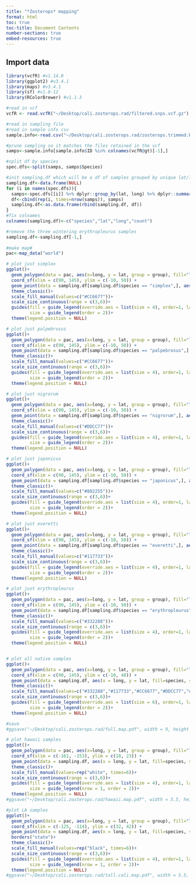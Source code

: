 ```yaml
---
title: "*Zosterops* mapping"
format: html
toc: true
toc-title: Document Contents
number-sections: true
embed-resources: true
---
```


## Import data
```r
library(vcfR) #v1.14.0
library(ggplot2) #v3.4.1
library(maps) #v3.4.1
library(sf) #v1.0-12
library(RColorBrewer) #v1.1-3

#read in vcf
vcfR <- read.vcfR("~/Desktop/cali.zosterops.rad/filtered.snps.vcf.gz")

#read in sampling file
#read in sample info csv
sample.info<-read.csv("~/Desktop/cali.zosterops.rad/zosterops.trimmed.RAD.sampling.csv")

#prune sampling so it matches the files retained in the vcf
samps<-sample.info[sample.info$ID %in% colnames(vcfR@gt)[-1],]
```

```r
#split df by species
spec.dfs<-split(samps, samps$Species)

#init sampling.df which will be a df of samples grouped by unique lat/long
sampling.df<-data.frame(NULL)
for (i in names(spec.dfs)){
  samps<-spec.dfs[[i]] %>% dplyr::group_by(lat, long) %>% dplyr::summarize(count=dplyr::n())
  df<-cbind(rep(i, times=nrow(samps)), samps)
  sampling.df<-as.data.frame(rbind(sampling.df, df))
}
#fix colnames
colnames(sampling.df)<-c("species","lat","long","count")

#remove the three wintering erythropleurus samples
sampling.df<-sampling.df[-1,]
  
#make map#
pac<-map_data("world")

# plot just simplex
ggplot()+
  geom_polygon(data = pac, aes(x=long, y = lat, group = group), fill="lightgrey", col="black", cex=.1)+
  coord_sf(xlim = c(90, 145), ylim = c(-10, 50)) + 
  geom_point(data = sampling.df[sampling.df$species == "simplex",], aes(x = long, y = lat, fill=species, size=count), pch=21, color="black", alpha =1, show.legend=TRUE) +
  theme_classic()+
  scale_fill_manual(values=c("#CC6677"))+
  scale_size_continuous(range = c(3,6))+
  guides(fill = guide_legend(override.aes = list(size = 4), order=1, label.theme = element_text(face = "italic")),
         size = guide_legend(order = 2))+
  theme(legend.position = NULL)

# plot just palpebrosus
ggplot()+
  geom_polygon(data = pac, aes(x=long, y = lat, group = group), fill="lightgrey", col="black", cex=.1)+
  coord_sf(xlim = c(90, 145), ylim = c(-10, 50)) + 
  geom_point(data = sampling.df[sampling.df$species == "palpebrosus",], aes(x = long, y = lat, fill=species, size=count), pch=21, color="black", alpha =1, show.legend=TRUE) +
  theme_classic()+
  scale_fill_manual(values=c("#CC6677"))+
  scale_size_continuous(range = c(3,6))+
  guides(fill = guide_legend(override.aes = list(size = 4), order=1, label.theme = element_text(face = "italic")),
         size = guide_legend(order = 2))+
  theme(legend.position = NULL)

# plot just nigrorum
ggplot()+
  geom_polygon(data = pac, aes(x=long, y = lat, group = group), fill="lightgrey", col="black", cex=.1)+
  coord_sf(xlim = c(90, 145), ylim = c(-10, 50)) + 
  geom_point(data = sampling.df[sampling.df$species == "nigrorum",], aes(x = long, y = lat, fill=species, size=count), pch=21, color="black", alpha =1, show.legend=TRUE) +
  theme_classic()+
  scale_fill_manual(values=c("#DDCC77"))+
  scale_size_continuous(range = c(3,6))+
  guides(fill = guide_legend(override.aes = list(size = 4), order=1, label.theme = element_text(face = "italic")),
         size = guide_legend(order = 2))+
  theme(legend.position = NULL)

# plot just japonicus
ggplot()+
  geom_polygon(data = pac, aes(x=long, y = lat, group = group), fill="lightgrey", col="black", cex=.1)+
  coord_sf(xlim = c(90, 145), ylim = c(-10, 50)) + 
  geom_point(data = sampling.df[sampling.df$species == "japonicus",], aes(x = long, y = lat, fill=species, size=count), pch=21, color="black", alpha =1, show.legend=TRUE) +
  theme_classic()+
  scale_fill_manual(values=c("#882255"))+
  scale_size_continuous(range = c(3,6))+
  guides(fill = guide_legend(override.aes = list(size = 4), order=1, label.theme = element_text(face = "italic")),
         size = guide_legend(order = 2))+
  theme(legend.position = NULL)

# plot just everetti
ggplot()+
  geom_polygon(data = pac, aes(x=long, y = lat, group = group), fill="lightgrey", col="black", cex=.1)+
  coord_sf(xlim = c(90, 145), ylim = c(-10, 50)) + 
  geom_point(data = sampling.df[sampling.df$species == "everetti",], aes(x = long, y = lat, fill=species, size=count), pch=21, color="black", alpha =1, show.legend=TRUE) +
  theme_classic()+
  scale_fill_manual(values=c("#117733"))+
  scale_size_continuous(range = c(3,6))+
  guides(fill = guide_legend(override.aes = list(size = 4), order=1, label.theme = element_text(face = "italic")),
         size = guide_legend(order = 2))+
  theme(legend.position = NULL)

# plot just erythropleurus
ggplot()+
  geom_polygon(data = pac, aes(x=long, y = lat, group = group), fill="lightgrey", col="black", cex=.1)+
  coord_sf(xlim = c(90, 145), ylim = c(-10, 50)) + 
  geom_point(data = sampling.df[sampling.df$species == "erythropleurus",], aes(x = long, y = lat, fill=species, size=count), pch=21, color="black", alpha =1, show.legend=TRUE) +
  theme_classic()+
  scale_fill_manual(values=c("#332288"))+
  scale_size_continuous(range = c(3,6))+
  guides(fill = guide_legend(override.aes = list(size = 4), order=1, label.theme = element_text(face = "italic")),
         size = guide_legend(order = 2))+
  theme(legend.position = NULL)


# plot all native samples
ggplot()+
  geom_polygon(data = pac, aes(x=long, y = lat, group = group), fill="lightgrey", col="black", cex=.1)+
  coord_sf(xlim = c(90, 145), ylim = c(-10, 48)) + 
  geom_point(data = sampling.df, aes(x = long, y = lat, fill=species, size=count), pch=21, color="black", alpha =1, show.legend=TRUE) +
  theme_classic()+
  scale_fill_manual(values=c("#332288","#117733","#CC6677","#DDCC77","#882255","#88CCEE"))+
  scale_size_continuous(range = c(3,6))+
  guides(fill = guide_legend(override.aes = list(size = 6), order=1, label.theme = element_text(face = "italic")),
         size = guide_legend(order = 2))+
  theme(legend.position = NULL)

#save
#ggsave("~/Desktop/cali.zosterops.rad/full.map.pdf", width = 9, height = 6.5, units= "in")
```

```r
# plot hawaii samples
ggplot()+
  geom_polygon(data = pac, aes(x=long, y = lat, group = group), fill="lightgrey", col="black", cex=.1)+
  coord_sf(xlim = c(-161, -153), ylim = c(18, 23)) + 
  geom_point(data = sampling.df, aes(x = long, y = lat, fill=species, size=count), pch=21, color="black", alpha =1, show.legend=TRUE) +
  theme_classic()+
  scale_fill_manual(values=rep("white", times=6))+
  scale_size_continuous(range = c(3,6))+
  guides(fill = guide_legend(override.aes = list(size = 4), order=1, label.theme = element_text(face = "italic")),
         size = guide_legend(nrow = 1, order = 2))+
  theme(legend.position = NULL)
#ggsave("~/Desktop/cali.zosterops.rad/hawaii.map.pdf", width = 5.5, height = 3, units= "in")

#plot LA samples
ggplot()+
  geom_polygon(data = pac, aes(x=long, y = lat, group = group), fill="lightgrey", col="black", cex=.1)+
  coord_sf(xlim = c(-125, -114), ylim = c(32, 42)) + 
  geom_point(data = sampling.df, aes(x = long, y = lat, fill=species, size=count), pch=21, color="black", alpha =1, show.legend=TRUE) +
  borders("state")+
  theme_classic()+
  scale_fill_manual(values=rep("black", times=6))+
  scale_size_continuous(range = c(3,6))+
  guides(fill = guide_legend(override.aes = list(size = 4), order=1, label.theme = element_text(face = "italic")),
         size = guide_legend(nrow = 1, order = 2))+
  theme(legend.position = NULL)
#ggsave("~/Desktop/cali.zosterops.rad/tall.cali.map.pdf", width = 5.5, height = 8, units= "in")

```

